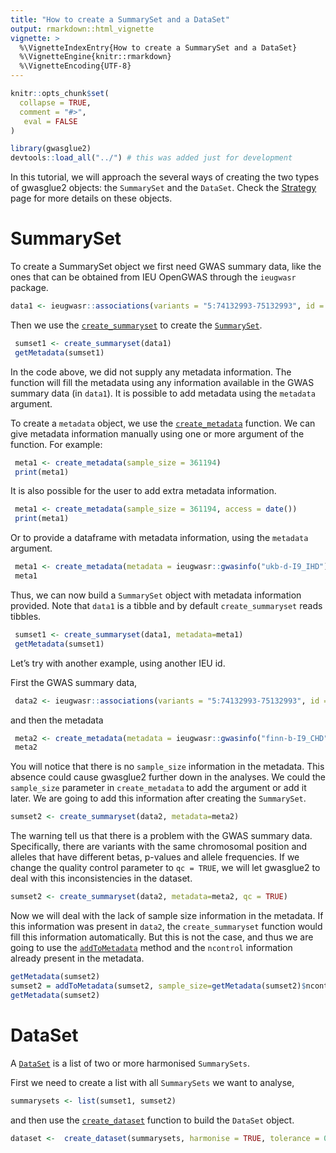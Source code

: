```yaml
---
title: "How to create a SummarySet and a DataSet"
output: rmarkdown::html_vignette
vignette: >
  %\VignetteIndexEntry{How to create a SummarySet and a DataSet}
  %\VignetteEngine{knitr::rmarkdown}
  %\VignetteEncoding{UTF-8}
---
```


```r
knitr::opts_chunk$set(
  collapse = TRUE,
  comment = "#>",
   eval = FALSE
)
```

```r
library(gwasglue2)
devtools::load_all("../") # this was added just for development
```

In this tutorial, we will approach the several ways of creating the two types of gwasglue2 objects: the `SummarySet` and the `DataSet`. Check the [Strategy](articles/Strategy.html) page for more details on these objects.


# SummarySet
 To create a SummarySet object we first need GWAS summary data, like the ones that can be obtained from IEU OpenGWAS through the `ieugwasr` package.

 ```r
 data1 <- ieugwasr::associations(variants = "5:74132993-75132993", id = "ukb-d-I9_IHD")
 ```
 
 Then we use the [`create_summaryset`](reference/create_summaryset.html) to create the [`SummarySet`](reference/SummarySet-class.html).

```r
 sumset1 <- create_summaryset(data1)
 getMetadata(sumset1)
```

In the code above, we did not supply any metadata information. The function will fill the metadata using any information available in the GWAS summary data (in `data1`).
It is possible to add metadata using the `metadata`  argument.

To create a `metadata` object, we use the [`create_metadata`](reference/create_metadata.html) function. We can give metadata information manually using one or more argument of the function. For example: 
 
```r
 meta1 <- create_metadata(sample_size = 361194)
 print(meta1)
```

It is also possible for the user to add extra metadata information.

```r
 meta1 <- create_metadata(sample_size = 361194, access = date())
 print(meta1)
```


Or to provide a dataframe with metadata information, using the `metadata` argument.

```r
 meta1 <- create_metadata(metadata = ieugwasr::gwasinfo("ukb-d-I9_IHD"), access = date())
 meta1  
```

Thus, we can now build a `SummarySet` object with metadata information provided. Note that `data1` is a tibble and by default `create_summaryset` reads tibbles. 

```r
 sumset1 <- create_summaryset(data1, metadata=meta1)
 getMetadata(sumset1)
```

Let's try with another example, using another IEU id.

First the GWAS summary data,

```r
 data2 <- ieugwasr::associations(variants = "5:74132993-75132993", id = "finn-b-I9_CHD")
``` 

and then the metadata

```r
 meta2 <- create_metadata(metadata = ieugwasr::gwasinfo("finn-b-I9_CHD"))
 meta2  
```
You will notice that there is no `sample_size` information in the metadata. This absence could cause gwasglue2 further down in the analyses. We could the  `sample_size` parameter in `create_metadata` to add the argument or add it later. We are going to add this information after creating the `SummarySet`.


```r
sumset2 <- create_summaryset(data2, metadata=meta2)
```

The warning tell us that there is a problem with the GWAS summary data. Specifically, there are variants with the same chromosomal position and alleles that have different betas, p-values and allele frequencies. If we change the quality control parameter to `qc = TRUE`, we will let gwasglue2 to deal with this inconsistencies in the dataset.

```r
sumset2 <- create_summaryset(data2, metadata=meta2, qc = TRUE)
```

Now we will deal with the lack of sample size information in the metadata. If this information was present in `data2`, the `create_summaryset` function would fill this information automatically. But this is not the case, and thus we are going to use the [`addToMetadata`](reference/addTometadata.html) method and the `ncontrol` information already present in the metadata.


```r
getMetadata(sumset2)
sumset2 = addToMetadata(sumset2, sample_size=getMetadata(sumset2)$ncontrol)
getMetadata(sumset2)
```

# DataSet
A [`DataSet`](reference/DataSet-class.html) is a list of two or more harmonised `SummarySets`.

First we need to create a list with all `SummarySets` we want to analyse,

```r
summarysets <- list(sumset1, sumset2)
```
and then use the [`create_dataset`](reference/create_dataset.html) function to build the `DataSet` object.

```r
dataset <-  create_dataset(summarysets, harmonise = TRUE, tolerance = 0.08, action = 1)
```



